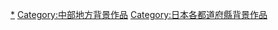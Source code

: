 {{日本行政區劃分類導航|背景作品}}
{{DEFAULTSORT:Toyama}}
[[Category:富山縣文化|*]]
[[Category:中部地方背景作品|Category:中部地方背景作品]]
[[Category:日本各都道府縣背景作品|Category:日本各都道府縣背景作品]]
